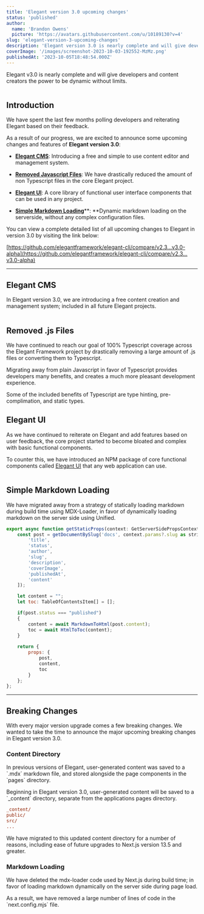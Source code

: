 ```yaml
---
title: 'Elegant version 3.0 upcoming changes'
status: 'published'
author:
  name: 'Brandon Owens'
  picture: 'https://avatars.githubusercontent.com/u/10189130?v=4'
slug: 'elegant-version-3-upcoming-changes'
description: 'Elegant version 3.0 is nearly complete and will give developers and content creators the power to be dynamic without any limits.'
coverImage: '/images/screenshot-2023-10-03-192552-MzMz.png'
publishedAt: '2023-10-05T18:48:54.000Z'
---
```


Elegant v3.0 is nearly complete and will give developers and content creators the power to be dynamic without limits.



<div class="my-8 shadow-xl"><img class="rounded-xl" src="/images/screenshot-2023-10-03-192552-k2OT.png" alt=""></div>



## Introduction

We have spent the last few months polling developers and reiterating Elegant based on their feedback. <br>

As a result of our progress, we are excited to announce some upcoming changes and features of **Elegant version 3.0**:

- [**Elegant CMS**](#elegant-cms): Introducing a free and simple to use content editor and management system.

- [**Removed Javascript Files**](#removed-js-files): We have drastically reduced the amount of non Typescript files in the core Elegant project.

- [**Elegant UI**](#elegant-ui): A core library of functional user interface components that can be used in any project.

- [**Simple Markdown Loading**](#simple-markdown-loading)**: **Dynamic markdown loading on the serverside, without any complex configuration files.

You can view a complete detailed list of all upcoming changes to Elegant in version 3.0 by visiting the link below:

[https://github.com/elegantframework/elegant-cli/compare/v2.3…v3.0-alpha](https://github.com/elegantframework/elegant-cli/compare/v2.3…v3.0-alpha)



---



## Elegant CMS

In Elegant version 3.0, we are introducing a free content creation and management system; included in all future Elegant projects.



<div class="my-8 shadow-xl"><img class="rounded-xl" src="/images/screenshot-2023-10-04-201526-AzNT.png" alt=""></div>



## Removed .js Files

We have continued to reach our goal of 100% Typescript coverage across the Elegant Framework project by drastically removing a large amount of .js files or converting them to Typescript.

Migrating away from plain Javascript in favor of Typescript provides developers many benefits, and creates a much more pleasant development experience.

Some of the included benefits of Typescript are type hinting, pre-complimation, and static types.



## Elegant UI

As we have continued to reiterate on Elegant and add features based on user feedback, the core project started to become bloated and complex with basic functional components.

To counter this, we have introduced an NPM package of core functional components called [Elegant UI](https://www.npmjs.com/package/@brandonowens/elegant-ui) that any web application can use.



<div class="my-8 shadow-xl"><img class="rounded-xl" src="/images/screenshot-2023-10-04-201340-A1Mz.png" alt=""></div>



## Simple Markdown Loading

We have migrated away from a strategy of statically loading markdown during build time using MDX-Loader, in favor of dynamically loading markdown on the server side using Unified.

```javascript
export async function getStaticProps(context: GetServerSidePropsContext) {
    const post = getDocumentBySlug('docs', context.params?.slug as string, [
        'title',
        'status',
        'author',
        'slug',
        'description',
        'coverImage',
        'publishedAt',
        'content'
    ]);

    let content = "";
    let toc: TableOfContentsItem[] = [];

    if(post.status === "published")
    {
        content = await MarkdownToHtml(post.content);
        toc = await HtmlToToc(content);
    }
    
    return {
        props: { 
            post,
            content,
            toc
        }
    };
};
```



---



## Breaking Changes

With every major version upgrade comes a few breaking changes. We wanted to take the time to announce the major upcoming breaking changes in Elegant version 3.0.

### Content Directory

In previous versions of Elegant, user-generated content was saved to a \`.mdx\` markdown file, and stored alongside the page components in the \`pages\` directory.

Beginning in Elegant version 3.0, user-generated content will be saved to a \`\_content\` directory, separate from the applications pages directory.

```ini
_content/
public/
src/
...
```

We have migrated to this updated content directory for a number of reasons, including ease of future upgrades to Next.js version 13.5 and greater.

### Markdown Loading

We have deleted the mdx-loader code used by Next.js during build time; in favor of loading markdown dynamically on the server side during page load.

As a result, we have removed a large number of lines of code in the \`next.config.mjs\` file.

